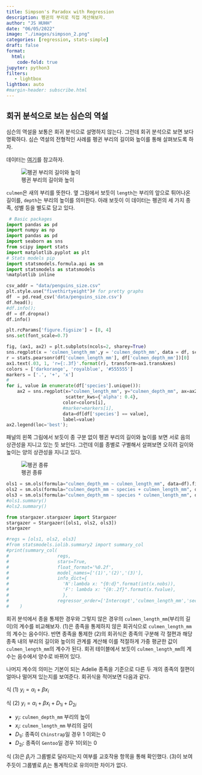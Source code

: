 ```yaml
---
title: Simpson's Paradox with Regression
description: 펭귄의 부리로 직접 계산해보자. 
author: "JS HUHH"
date: "06/05/2022"
image: "./images/simpson_2.png"
categories: [regression, stats-simple]
draft: false
format:
  html:
    code-fold: true
jupyter: python3
filters:
   - lightbox
lightbox: auto
#margin-header: subscribe.html
---
```


## 회귀 분석으로 보는 심슨의 역설 

심슨의 역설을 보통은 회귀 분석으로 설명하지 않는다. 그런데 회귀 분석으로 보면 보다 명확하다. 심슨 역설의 전형적인 사례를 펭귄 부리의 길이와 높이를 통해 살펴보도록 하자.

:::{ .column-margin }
데이터는 [여기](https://towardsdatascience.com/the-curious-case-of-simpsons-paradox-6f178548d7e8)를 참고하자.

![펭귄 부리의 길이와 높이](https://user-images.githubusercontent.com/39834789/86522451-84949f00-be38-11ea-9555-6409579f3b58.png){}
:::

 `culmen`은 새의 부리를 뜻한다. 옆 그림에서 보듯이 `length`는 부리의 앞으로 튀어나온 길이를, `depth`는 부리의 높이를 의미한다. 아래 보듯이 이 데이터는 펭귄의 세 가지 종족, 성별 등을 별도로 담고 있다.

```python
 # Basic packages
import pandas as pd 
import numpy as np
import pandas as pd
import seaborn as sns
from scipy import stats
import matplotlib.pyplot as plt
# Stats models pip 
import statsmodels.formula.api as sm
import statsmodels as statsmodels
%matplotlib inline

csv_addr = "data/penguins_size.csv"
plt.style.use("fivethirtyeight")# for pretty graphs
df  = pd.read_csv('data/penguins_size.csv')
df.head();
#df.info();
df = df.dropna()
df.info()
```

```python
plt.rcParams['figure.figsize'] = [8, 4]
sns.set(font_scale=0.7)

fig, (ax1, ax2) = plt.subplots(ncols=2, sharey=True)
sns.regplot(x = 'culmen_length_mm',y = 'culmen_depth_mm', data = df, scatter_kws={'alpha': 0.4}, ax=ax1)
r = stats.pearsonr(df['culmen_length_mm'], df['culmen_depth_mm'])[0]
ax1.text(.03, 1, 'r={:.3f}'.format(r), transform=ax1.transAxes)
colors = ['darkorange', 'royalblue', '#555555']
markers = ['.', '+', 'x']
#
for i, value in enumerate(df['species'].unique()):
    ax2 = sns.regplot(x="culmen_length_mm", y="culmen_depth_mm", ax=ax2,
                      scatter_kws={'alpha': 0.4},
                     color=colors[i],
                     #marker=markers[i],                      
                     data=df[df['species'] == value],
                     label=value)
ax2.legend(loc='best');
```

패널의 왼쪽 그림에서 보듯이 종 구분 없이 펭귄 부리의 길이와 높이를 보면 서로 음의 상관성을 지니고 있는 듯 보인다. 그런데 이를 종별로 구별해서 살펴보면 오히려 길이와 높이는 양의 상관성을 지니고 있다. 

:::{ .column-margin }
![펭귄 종류](https://user-images.githubusercontent.com/39834789/86522450-7f375480-be38-11ea-9437-9fd2a382aa7b.png){}
:::

```python
ols1 = sm.ols(formula="culmen_depth_mm ~ culmen_length_mm", data=df).fit(use_t=True)
ols2 = sm.ols(formula="culmen_depth_mm ~ species + culmen_length_mm", data=df).fit(use_t=True)
ols3 = sm.ols(formula="culmen_depth_mm ~ species * culmen_length_mm", data=df).fit(use_t=True)
#ols1.summary()
#ols2.summary()

from stargazer.stargazer import Stargazer
stargazer = Stargazer([ols1, ols2, ols3])
stargazer

#regs = [ols1, ols2, ols3]
#from statsmodels.iolib.summary2 import summary_col
#print(summary_col(
#                  regs,
#                  stars=True, 
#                  float_format='%0.2f',
#                  model_names=['(1)','(2)','(3)'],
#                  info_dict={
#                    'N':lambda x: "{0:d}".format(int(x.nobs)), 
#                    'F': lambda x: "{0:.2f}".format(x.fvalue),
#                    }, 
#                  regressor_order=['Intercept','culmen_length_mm','secies'])
#    )
```

회귀 분석에서 종을 통제한 경우와 그렇지 않은 경우의 `culmen_length_mm`(부리의 길이)의 계수를 비교해보자. (1)은 종족을 통제하지 않은 회귀식으로 `culmen_length_mm`의 계수는 음수이다. 반면 종족을 통제한 (2)의 회귀식은 종족의 구분해 각 절편과 해당 종족 내의 부리의 길이와 높이의 관계를 계산해 이를 적절하게 가중 평균한 값이 `culmen_length_mm`의 계수가 된다. 회귀 테이블에서 보듯이 `culmen_length_mm`의 계수는 음수에서 양수로 바뀌어 있다. 

:::{ .column-margin }
나머지 계수의 의미는 기본이 되는 Adelie 종족을 기준으로 다른 두 개의 종족의 절편이 얼마나 떨어져 있는지를 보여준다. 회귀식을 적어보면 다음과 같다. 

식 (1) $y_i = \alpha_i + \beta x_i$

식 (2) $y_i = \alpha_i + \beta x_i + D_{1i} + D_{2i}$

- $y_i$: `culmen_depth_mm` 부리의 높이 
- $x_i$: `culmen_length_mm` 부리의 길이
- $D_{1i}$: 종족이 `Chinstrap`일 경우 1 이외는 0 
- $D_{2i}$: 종족이 `Gentoo`일 경우 1이외는 0

식 (3)은 $\beta_i$가 그룹별로 달라지는지 여부를 교호작용 항목을 통해 확인했다. (3)이 보여주듯이 그룹별로 $\beta_i$는 통계적으로 유의미한 차이가 없다. 
:::